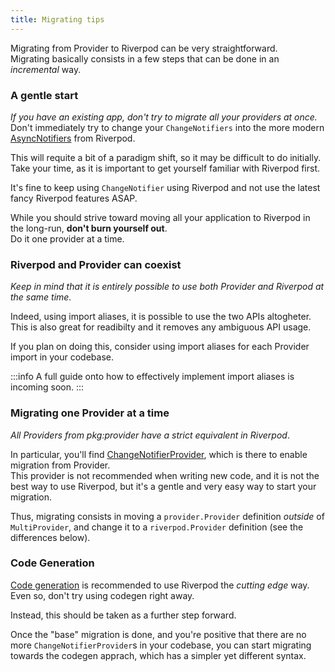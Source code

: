 ```yaml
---
title: Migrating tips
---
```



Migrating from Provider to Riverpod can be very straightforward.  
Migrating basically consists in a few steps that can be done in an *incremental* way.

### A gentle start
*If you have an existing app, don't try to migrate all your providers at once.*  
Don't immediately try to change your `ChangeNotifiers` into the more modern [AsyncNotifiers] from Riverpod.

This will requite a bit of a paradigm shift, so it may be difficult to do initially.  
Take your time, as it is important to get yourself familiar with Riverpod first.

It's fine to keep using `ChangeNotifier` using Riverpod and not use the latest fancy Riverpod features ASAP.

While you should strive toward moving all your application to Riverpod in the long-run, 
**don't burn yourself out**.  
Do it one provider at a time.

### Riverpod and Provider can coexist
*Keep in mind that it is entirely possible to use both Provider and Riverpod at the same time.*

Indeed, using import aliases, it is possible to use the two APIs altogheter.  
This is also great for readibilty and it removes any ambiguous API usage.

If you plan on doing this, consider using import aliases for each Provider import in your codebase.

:::info
A full guide onto how to effectively implement import aliases is incoming soon.
:::

### Migrating one Provider at a time
*All Providers from pkg:provider have a strict equivalent in Riverpod*.

In particular, you'll find [ChangeNotifierProvider], which is there to enable migration from Provider.  
This provider is not recommended when writing new code, and it is not the best way to use Riverpod, but 
it's a gentle and very easy way to start your migration.

Thus, migrating consists in moving a `provider.Provider` definition *outside* of `MultiProvider`, 
and change it to a `riverpod.Provider` definition (see the differences below).


### Code Generation
[Code generation] is recommended to use Riverpod the *cutting edge* way.  
Even so, don't try using codegen right away.

Instead, this should be taken as a further step forward.

Once the "base" migration is done, and you're positive that there are no more `ChangeNotifierProvider`s 
in your codebase, you can start migrating towards the codegen apprach, which has a simpler yet different syntax.


[ChangeNotifierProvider]: /docs/providers/change_notifier_provider
[Code generation]: /docs/about_code_generation
[AsyncNotifiers]: /docs/providers/notifier_provider
